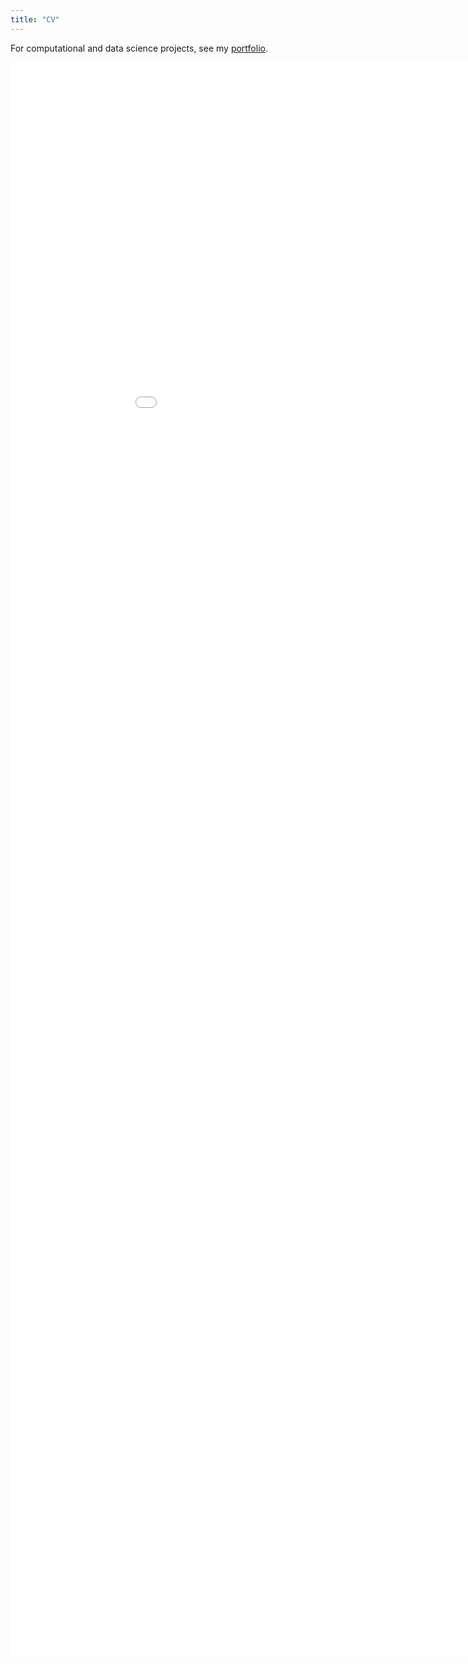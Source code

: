 ```yaml
---
title: "CV"
---
```


<p>
  For computational and data science projects, see my
  <a href="https://github.com/sweeney-th/Portfolio">portfolio</a>.
</p>

<p>	
	<p>
		<embed src="assets/cv-with-resume.pdf" type="application/pdf"  width="1000" height="2550">
	</p>
</p>